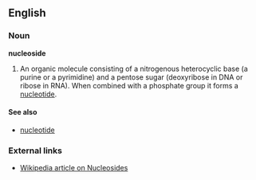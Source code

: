 ==English==
===Noun===
'''nucleoside'''
#An organic molecule consisting of a nitrogenous heterocyclic base (a purine or a pyrimidine) and a pentose sugar (deoxyribose in DNA or ribose in RNA).  When combined with a phosphate group it forms a [[nucleotide]].
====See also====
*[[nucleotide]]
===External links===
*[[w:nucleoside|Wikipedia article on Nucleosides]]